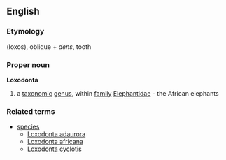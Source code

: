 ==English==
===Etymology===
{{Gr.}} (loxos), oblique + {{L.}} ''dens'', tooth
<!-- needs Greek script -->

===Proper noun===
{{wikipedia}}
'''Loxodonta'''
#a [[taxonomic]] [[genus]], within [[family]] [[Elephantidae]] - the African elephants
===Related terms===
{{wikispecies}}
*[[species]]
**[[Loxodonta adaurora]]
**[[Loxodonta africana]]
**[[Loxodonta cyclotis]]